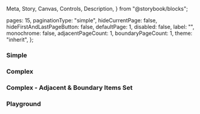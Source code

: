   Meta,
  Story,
  Canvas,
  Controls,
  Description,
} from "@storybook/blocks";


<Meta of={IcPaginationStories} />

<Description markdown={readme} />

  pages: 15,
  paginationType: "simple",
  hideCurrentPage: false,
  hideFirstAndLastPageButton: false,
  defaultPage: 1,
  disabled: false,
  label: "",
  monochrome: false,
  adjacentPageCount: 1,
  boundaryPageCount: 1,
  theme: "inherit",
};

### Simple

<Canvas>
  <Story of={IcPaginationStories.Simple} />
</Canvas>

### Complex

<Canvas>
  <Story of={IcPaginationStories.Complex} />
</Canvas>

### Complex - Adjacent & Boundary Items Set

<Canvas>
  <Story of={IcPaginationStories.ComplexAdjacentBoundaryItemsSet} />
</Canvas>

### Playground

<Canvas>
  <Story of={IcPaginationStories.Playground} />
</Canvas>
